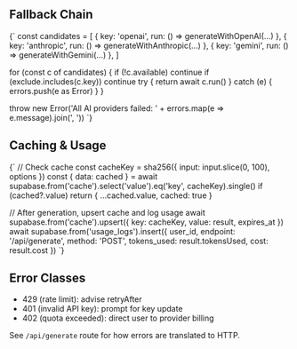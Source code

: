 
<Meta title="Docs/AI Service" />

## Fallback Chain

<Source language="ts">
{`
const candidates = [
  { key: 'openai', run: () => generateWithOpenAI(...) },
  { key: 'anthropic', run: () => generateWithAnthropic(...) },
  { key: 'gemini', run: () => generateWithGemini(...) },
]

for (const c of candidates) {
if (!c.available) continue
if (exclude.includes(c.key)) continue
try { return await c.run() } catch (e) { errors.push(e as Error) }
}

throw new Error('All AI providers failed: ' + errors.map(e => e.message).join(', '))
`}

</Source>

## Caching & Usage

<Source language="ts">
{`
// Check cache
const cacheKey = sha256({ input: input.slice(0, 100), options })
const { data: cached } = await supabase.from('cache').select('value').eq('key', cacheKey).single()
if (cached?.value) return { ...cached.value, cached: true }

// After generation, upsert cache and log usage
await supabase.from('cache').upsert({ key: cacheKey, value: result, expires_at })
await supabase.from('usage_logs').insert({ user_id, endpoint: '/api/generate', method: 'POST', tokens_used: result.tokensUsed, cost: result.cost })
`}

</Source>

## Error Classes

- 429 (rate limit): advise retryAfter
- 401 (invalid API key): prompt for key update
- 402 (quota exceeded): direct user to provider billing

See `/api/generate` route for how errors are translated to HTTP.
